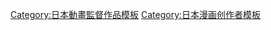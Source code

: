 <noinclude>{{noteTA|G1 = Anime
|G2 = Ghibli
}}</noinclude>
{{Navbox
|name= 宮崎駿
|titlestyle= background: skyblue
|title= [[宫崎骏]]
|style= text-align:center; width: 100%;
|groupstyle= background: #d0e5f5; width: 60px;
|group1style= text-align:center; background:#ccccff;
|group1= '''執導作品'''
|list1=
{{Navbox|subgroup
	|groupstyle= text-align:center; width: 10%;

	|group1 = '''電視動畫'''
	|list1=[[鲁邦三世 (TV第1期)]] - [[高立的未來世界]] - [[名偵探福爾摩斯]]
	|group2= '''動畫電影'''
	|list2= [[魯邦三世卡里奧斯特羅之城]] - [[高立的未來世界#電影版|未來少年柯南特別篇巨大機巨蛾號的復活]] - [[名偵探福爾摩斯#劇場版|名偵探福爾摩斯劇場版]] - [[風之谷 (電影)|风之谷]] - [[天空之城]] - [[龙猫]] - [[魔女宅急便]] - [[红猪]] - [[魔法公主]] - [[千与千寻]] - [[哈尔的移动城堡]] - [[崖上的波妞]] - [[風起]] - [[你想活出怎樣的人生]]
	|group3 = '''短篇動畫'''
	|list3=[[天空色的種子]] - [[On Your Mark]] - [[膠卷咕嚕咕嚕轉]] - [[捕鯨記]] - [[可羅的大散步]] - [[梅與小貓巴士]] - [[空想的飛行機械們]] - [[水蜘蛛紋紋]] - [[買下星星的日子]] - [[尋找棲所]] - [[麵種與蛋姬]] - [[毛毛蟲波羅]]
	|}}
|group2='''個人創作'''
|list2=
{{Navbox|subgroup
	|groupstyle= text-align:center; width: 10%;

	|group1 = '''漫畫'''
	|list1=[[沙漠之民]] - [[修那之旅]] - [[風之谷 (漫畫)‎]] - [[红猪#原作漫畫|飛行艇時代]] - [[宮崎駿的雜想筆記]] - [[風起 (漫畫)]]
	|group2= '''繪本'''
	|list2= [[魔法公主 (繪本)]]
        |group3= '''美術畫冊'''
	|list3= [[宮崎駿水彩繪畫作集：風之谷]]
	|group4= '''人物角色'''
	|list4= [[娜烏西卡]] - [[巨神兵]]
	|}}
}}<noinclude>
{{DEFAULTSORT:Miyazaki Hayao}}
[[Category:日本動畫監督作品模板]]
[[Category:日本漫画创作者模板]]
</noinclude>